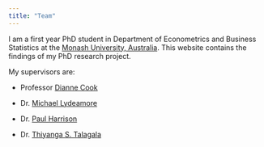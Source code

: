 ```yaml
---
title: "Team"
---
```


I am a first year PhD student in Department of Econometrics and Business Statistics at the [Monash University, Australia](https://www.monash.edu/business/ebs). This website contains the findings of my PhD research project.

My supervisors are:

-   Professor [Dianne Cook](http://www.dicook.org/)

-   Dr. [Michael Lydeamore](https://research.monash.edu/en/persons/michael-lydeamore)

-   Dr. [Paul Harrison](https://research.monash.edu/en/persons/paul-harrison)

-   Dr. [Thiyanga S. Talagala](https://thiyanga.netlify.app/)
